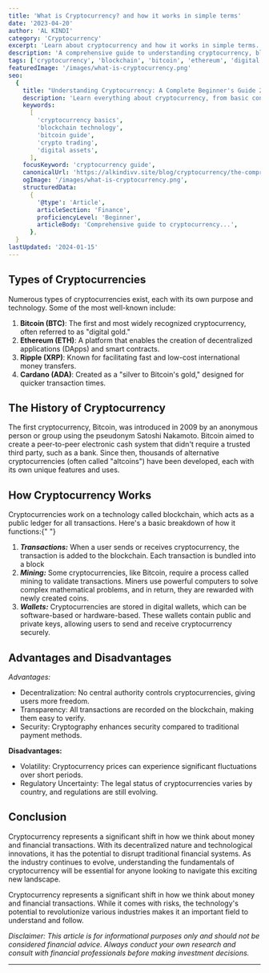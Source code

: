 ```yaml
---
title: 'What is Cryptocurrency? and how it works in simple terms'
date: '2023-04-20'
author: 'AL KINDI'
category: 'Cryptocurrency'
excerpt: 'Learn about cryptocurrency and how it works in simple terms.'
description: 'A comprehensive guide to understanding cryptocurrency, blockchain technology, and digital assets for beginners, including key concepts and practical applications.'
tags: ['cryptocurrency', 'blockchain', 'bitcoin', 'ethereum', 'digital assets']
featuredImage: '/images/what-is-cryptocurrency.png'
seo:
  {
    title: "Understanding Cryptocurrency: A Complete Beginner's Guide 2024",
    description: 'Learn everything about cryptocurrency, from basic concepts to advanced trading strategies. Perfect for beginners wanting to understand blockchain and digital assets.',
    keywords:
      [
        'cryptocurrency basics',
        'blockchain technology',
        'bitcoin guide',
        'crypto trading',
        'digital assets',
      ],
    focusKeyword: 'cryptocurrency guide',
    canonicalUrl: 'https://alkindivv.site/blog/cryptocurrency/the-comprehensive-guide-to-cryptocurrency',
    ogImage: '/images/what-is-cryptocurrency.png',
    structuredData:
      {
        '@type': 'Article',
        articleSection: 'Finance',
        proficiencyLevel: 'Beginner',
        articleBody: 'Comprehensive guide to cryptocurrency...',
      },
  }
lastUpdated: '2024-01-15'
---
```


## Types of Cryptocurrencies

Numerous types of cryptocurrencies exist, each with its own purpose and technology. Some of the most well-known include:

1. **Bitcoin (BTC)**: The first and most widely recognized cryptocurrency, often referred to as "digital gold."
2. **Ethereum (ETH)**: A platform that enables the creation of decentralized applications (DApps) and smart contracts.
3. **Ripple (XRP)**: Known for facilitating fast and low-cost international money transfers.
4. **Cardano (ADA)**: Created as a "silver to Bitcoin's gold," designed for quicker transaction times.

## The History of Cryptocurrency

The first <DimensionLink href="#">cryptocurrency</DimensionLink>, Bitcoin, was introduced in 2009 by an anonymous person or group using the pseudonym Satoshi Nakamoto. <Accent>Bitcoin</Accent> aimed to create a peer-to-peer electronic cash system that didn't require a trusted third party, such as a bank. Since then, thousands of alternative cryptocurrencies (often called "altcoins") have been developed, each with its own unique features and uses.

## How Cryptocurrency Works

Cryptocurrencies work on a technology called blockchain, which acts as a public ledger for all transactions. Here's a basic breakdown of how it functions:{" "}

1. **_Transactions:_** When a user sends or receives cryptocurrency, the transaction is added to the blockchain. Each transaction is bundled into a block
2. **_Mining:_** Some cryptocurrencies, like Bitcoin, require a process called mining to validate transactions. Miners use powerful computers to solve complex mathematical problems, and in return, they are rewarded with newly created coins.
3. **_Wallets:_** Cryptocurrencies are stored in digital wallets, which can be software-based or hardware-based. These wallets contain public and private keys, allowing users to send and receive cryptocurrency securely.

## Advantages and Disadvantages

_Advantages:_

- Decentralization: No central authority controls cryptocurrencies, giving users more freedom.
- Transparency: All transactions are recorded on the blockchain, making them easy to verify.
- Security: Cryptography enhances security compared to traditional payment methods.

**Disadvantages:**

- Volatility: Cryptocurrency prices can experience significant fluctuations over short periods.
- Regulatory Uncertainty: The legal status of cryptocurrencies varies by country, and regulations are still evolving.

## Conclusion

Cryptocurrency represents a significant shift in how we think about money and financial transactions. With its decentralized nature and technological innovations, it has the potential to disrupt traditional financial systems. As the industry continues to evolve, understanding the fundamentals of cryptocurrency will be essential for anyone looking to navigate this exciting new landscape.

Cryptocurrency represents a significant shift in how we think about money and financial transactions. While it comes with risks, the technology's potential to revolutionize various industries makes it an important field to understand and follow.

_Disclaimer: This article is for informational purposes only and should not be considered financial advice. Always conduct your own research and consult with financial professionals before making investment decisions._

---
